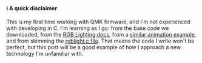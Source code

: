 #### ℹ️ A quick disclaimer

This is my first time working with QMK firmware, and I'm not experienced with developing in C. I'm learning as I go: from the base code we downloaded, from the [RGB Lighting docs](https://beta.docs.qmk.fm/using-qmk/hardware-features/lighting/feature_rgblight), from a [similar animation example](https://www.reddit.com/r/MechanicalKeyboards/comments/9mx55u/i_made_a_custom_animation_with_qmk_that_reacts_to/e7im1xi/), and from skimming the [rgblight.c file](https://github.com/qmk/qmk_firmware/blob/master/quantum/rgblight/rgblight.c). That means the code I write won't be perfect, but this post will be a good example of how I approach a new technology I'm unfamiliar with.
